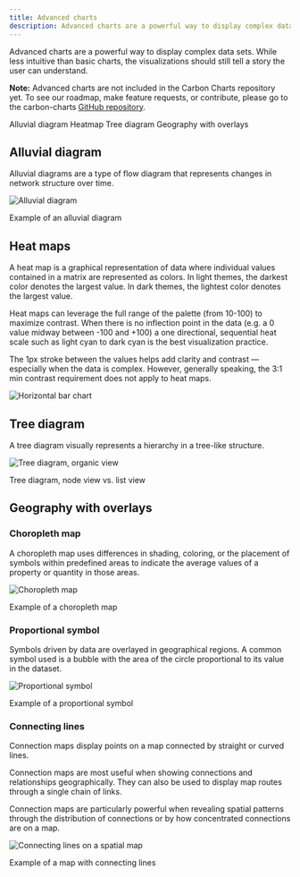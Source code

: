 ```yaml
---
title: Advanced charts
description: Advanced charts are a powerful way to display complex data sets.
---
```


<PageDescription>

Advanced charts are a powerful way to display complex data sets. While less intuitive than basic charts, the visualizations should still tell a story the user can understand.

</PageDescription>

<InlineNotification>

**Note:** Advanced charts are not included in the Carbon Charts repository yet. To see our roadmap, make feature requests, or contribute, please go to the carbon-charts [GitHub repository](https://github.com/carbon-design-system/carbon-charts).

</InlineNotification>

<AnchorLinks>

<AnchorLink>Alluvial diagram</AnchorLink>
<AnchorLink>Heatmap</AnchorLink>
<AnchorLink>Tree diagram</AnchorLink>
<AnchorLink>Geography with overlays</AnchorLink>

</AnchorLinks>

## Alluvial diagram

Alluvial diagrams are a type of flow diagram that represents changes in network structure over time.

<Row>
<Column  colLg={8} colMd={6} colSm={4} >

![Alluvial diagram](images/charts-adv-alluvial.png)

<Caption>Example of an alluvial diagram</Caption>

</Column>
</Row>

## Heat maps

A heat map is a graphical representation of data where individual values contained in a matrix are represented as colors. In light themes, the darkest color denotes the largest value. In dark themes, the lightest color denotes the largest value.

Heat maps can leverage the full range of the palette (from 10-100) to maximize contrast. When there is no inflection point in the data (e.g. a 0 value midway between -100 and +100) a one directional, sequential heat scale such as light cyan to dark cyan is the best visualization practice.

The 1px stroke between the values helps add clarity and contrast — especially when the data is complex. However, generally speaking, the 3:1 min contrast requirement does not apply to heat maps.

<Row>
<Column  colLg={8} colMd={6} colSm={4} >

![Horizontal bar chart](images/charts-adv-heatmap.png)

</Column>
</Row>

## Tree diagram

A tree diagram visually represents a hierarchy in a tree-like structure.

<Row>
<Column  colLg={8} colMd={6} colSm={4} >

![Tree diagram, organic view](images/charts-adv-treediagram.png)

<Caption>Tree diagram, node view vs. list view</Caption>

</Column>
</Row>

## Geography with overlays

### Choropleth map

A choropleth map uses differences in shading, coloring, or the placement of symbols within predefined areas to indicate the average values of a property or quantity in those areas.

<Row>
<Column  colLg={8} colMd={6} colSm={4} >

![Choropleth map](images/charts-adv-choropleth.png)

<Caption>Example of a choropleth map</Caption>

</Column>
</Row>

### Proportional symbol

Symbols driven by data are overlayed in geographical regions. A common symbol used is a bubble with the area of the circle proportional to its value in the dataset.

<Row>
<Column  colLg={8} colMd={6} colSm={4} >

![Proportional symbol](images/charts-adv-proportion.png)

<Caption>Example of a proportional symbol</Caption>

</Column>
</Row>

### Connecting lines

Connection maps display points on a map connected by straight or curved lines.

Connection maps are most useful when showing connections and relationships geographically. They can also be used to display map routes through a single chain of links.

Connection maps are particularly powerful when revealing spatial patterns through the distribution of connections or by how concentrated connections are on a map.

<Row>
<Column  colLg={8} colMd={6} colSm={4} >

![Connecting lines on a spatial map](images/charts-adv-connecting.png)

<Caption>Example of a map with connecting lines</Caption>

</Column>
</Row>
